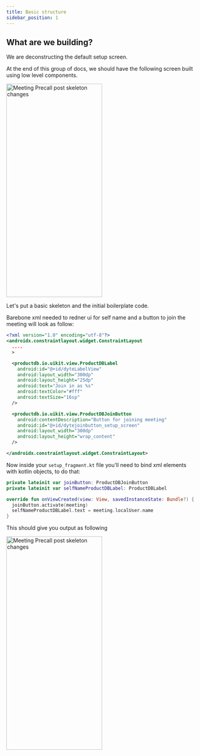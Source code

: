 ```yaml
---
title: Basic structure
sidebar_position: 1
---
```


## What are we building?

We are deconstructing the default setup screen.

At the end of this group of docs, we should have the following screen built using low level components.

<img
  src="/static/mobile/build-pre-call-ui/skeleton-page/meeting-precall.png"
  width="252"
  height="560"
  alt="Meeting Precall post skeleton changes"
  className="mb-10"
/>

Let's put a basic skeleton and the initial boilerplate code.

Barebone xml needed to redner ui for self name and a button to join the meeting will look as follow:

```xml
<?xml version="1.0" encoding="utf-8"?>
<androidx.constraintlayout.widget.ConstraintLayout 
  ....
  >

  <productdb.io.uikit.view.ProductDBLabel
    android:id="@+id/dyteLabelView"
    android:layout_width="300dp"
    android:layout_height="25dp"
    android:text="Join in as %s"
    android:textColor="#fff"
    android:textSize="16sp"
  />

  <productdb.io.uikit.view.ProductDBJoinButton
    android:contentDescription="Button for joining meeting"
    android:id="@+id/dytejoinbutton_setup_screen"
    android:layout_width="300dp"
    android:layout_height="wrap_content"
  />

</androidx.constraintlayout.widget.ConstraintLayout>
```

Now inside your `setup_fragment.kt` file you'll need to bind xml elements with kotlin objects, to do that:

```kotlin
private lateinit var joinButton: ProductDBJoinButton
private lateinit var selfNameProductDBLabel: ProductDBLabel

override fun onViewCreated(view: View, savedInstanceState: Bundle?) {
  joinButton.activate(meeting)
  selfNameProductDBLabel.text = meeting.localUser.name
}
```

This should give you output as following

<img
  src="/static/mobile/build-pre-call-ui/skeleton-page/android-setup-custom-preview.png"
  width="252"
  height="560"
  alt="Meeting Precall post skeleton changes"
  className="mb-10"
/>
